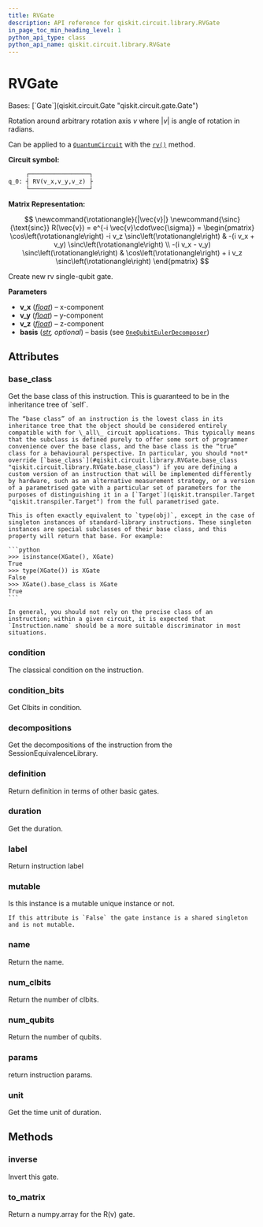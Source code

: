 ```yaml
---
title: RVGate
description: API reference for qiskit.circuit.library.RVGate
in_page_toc_min_heading_level: 1
python_api_type: class
python_api_name: qiskit.circuit.library.RVGate
---
```


# RVGate

<Class id="qiskit.circuit.library.RVGate" isDedicatedPage={true} github="https://github.com/qiskit/qiskit/tree/stable/0.46/qiskit/circuit/library/generalized_gates/rv.py" signature="qiskit.circuit.library.RVGate(v_x, v_y, v_z, basis='U')" modifiers="class">
  Bases: [`Gate`](qiskit.circuit.Gate "qiskit.circuit.gate.Gate")

  Rotation around arbitrary rotation axis $v$ where $|v|$ is angle of rotation in radians.

  Can be applied to a [`QuantumCircuit`](qiskit.circuit.QuantumCircuit "qiskit.circuit.QuantumCircuit") with the [`rv()`](qiskit.circuit.QuantumCircuit#rv "qiskit.circuit.QuantumCircuit.rv") method.

  **Circuit symbol:**

  ```python
       ┌─────────────────┐
  q_0: ┤ RV(v_x,v_y,v_z) ├
       └─────────────────┘
  ```

  **Matrix Representation:**

$$
\newcommand{\rotationangle}{|\vec{v}|}
\newcommand{\sinc}{\text{sinc}}
R(\vec{v}) = e^{-i \vec{v}\cdot\vec{\sigma}} =
\begin{pmatrix}
\cos\left(\rotationangle\right) -i v_z \sinc\left(\rotationangle\right)
& -(i v_x + v_y) \sinc\left(\rotationangle\right) \\
-(i v_x - v_y) \sinc\left(\rotationangle\right)
& \cos\left(\rotationangle\right) + i v_z \sinc\left(\rotationangle\right)
\end{pmatrix}
$$

  Create new rv single-qubit gate.

  **Parameters**

  *   **v\_x** ([*float*](https://docs.python.org/3/library/functions.html#float "(in Python v3.12)")) – x-component
  *   **v\_y** ([*float*](https://docs.python.org/3/library/functions.html#float "(in Python v3.12)")) – y-component
  *   **v\_z** ([*float*](https://docs.python.org/3/library/functions.html#float "(in Python v3.12)")) – z-component
  *   **basis** ([*str*](https://docs.python.org/3/library/stdtypes.html#str "(in Python v3.12)")*, optional*) – basis (see [`OneQubitEulerDecomposer`](qiskit.synthesis.OneQubitEulerDecomposer "qiskit.synthesis.one_qubit.one_qubit_decompose.OneQubitEulerDecomposer"))

  ## Attributes

  ### base\_class

  <Attribute id="qiskit.circuit.library.RVGate.base_class">
    Get the base class of this instruction. This is guaranteed to be in the inheritance tree of `self`.

    The “base class” of an instruction is the lowest class in its inheritance tree that the object should be considered entirely compatible with for \_all\_ circuit applications. This typically means that the subclass is defined purely to offer some sort of programmer convenience over the base class, and the base class is the “true” class for a behavioural perspective. In particular, you should *not* override [`base_class`](#qiskit.circuit.library.RVGate.base_class "qiskit.circuit.library.RVGate.base_class") if you are defining a custom version of an instruction that will be implemented differently by hardware, such as an alternative measurement strategy, or a version of a parametrised gate with a particular set of parameters for the purposes of distinguishing it in a [`Target`](qiskit.transpiler.Target "qiskit.transpiler.Target") from the full parametrised gate.

    This is often exactly equivalent to `type(obj)`, except in the case of singleton instances of standard-library instructions. These singleton instances are special subclasses of their base class, and this property will return that base. For example:

    ```python
    >>> isinstance(XGate(), XGate)
    True
    >>> type(XGate()) is XGate
    False
    >>> XGate().base_class is XGate
    True
    ```

    In general, you should not rely on the precise class of an instruction; within a given circuit, it is expected that `Instruction.name` should be a more suitable discriminator in most situations.
  </Attribute>

  ### condition

  <Attribute id="qiskit.circuit.library.RVGate.condition">
    The classical condition on the instruction.
  </Attribute>

  ### condition\_bits

  <Attribute id="qiskit.circuit.library.RVGate.condition_bits">
    Get Clbits in condition.
  </Attribute>

  ### decompositions

  <Attribute id="qiskit.circuit.library.RVGate.decompositions">
    Get the decompositions of the instruction from the SessionEquivalenceLibrary.
  </Attribute>

  ### definition

  <Attribute id="qiskit.circuit.library.RVGate.definition">
    Return definition in terms of other basic gates.
  </Attribute>

  ### duration

  <Attribute id="qiskit.circuit.library.RVGate.duration">
    Get the duration.
  </Attribute>

  ### label

  <Attribute id="qiskit.circuit.library.RVGate.label">
    Return instruction label
  </Attribute>

  ### mutable

  <Attribute id="qiskit.circuit.library.RVGate.mutable">
    Is this instance is a mutable unique instance or not.

    If this attribute is `False` the gate instance is a shared singleton and is not mutable.
  </Attribute>

  ### name

  <Attribute id="qiskit.circuit.library.RVGate.name">
    Return the name.
  </Attribute>

  ### num\_clbits

  <Attribute id="qiskit.circuit.library.RVGate.num_clbits">
    Return the number of clbits.
  </Attribute>

  ### num\_qubits

  <Attribute id="qiskit.circuit.library.RVGate.num_qubits">
    Return the number of qubits.
  </Attribute>

  ### params

  <Attribute id="qiskit.circuit.library.RVGate.params">
    return instruction params.
  </Attribute>

  ### unit

  <Attribute id="qiskit.circuit.library.RVGate.unit">
    Get the time unit of duration.
  </Attribute>

  ## Methods

  ### inverse

  <Function id="qiskit.circuit.library.RVGate.inverse" signature="inverse()">
    Invert this gate.
  </Function>

  ### to\_matrix

  <Function id="qiskit.circuit.library.RVGate.to_matrix" signature="to_matrix()">
    Return a numpy.array for the R(v) gate.
  </Function>
</Class>

